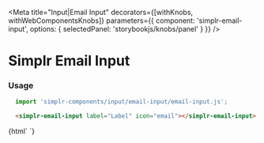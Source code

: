 
<Meta
  title="Input|Email Input"
  decorators={[withKnobs, withWebComponentsKnobs]}
  parameters={{ component: 'simplr-email-input', options: { selectedPanel: 'storybookjs/knobs/panel' } }}
/>

# Simplr Email Input

### Usage

```js
  import 'simplr-components/input/email-input/email-input.js';
```

```html
  <simplr-email-input label="Label" icon="email"></simplr-email-input>
```


<Story name="Simplr Email Input">
  {html`
    <simplr-email-input label="Label" icon="email"></simplr-email-input>
  `}
</Story>

<Props of="simplr-email-input" />
